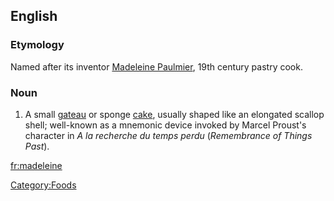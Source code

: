 ==English==

===Etymology===
Named after its inventor [[w:Madeleine Paulmier|Madeleine Paulmier]], 19th century pastry cook.

===Noun===
#A small [[gateau]] or sponge [[cake]], usually shaped like an elongated scallop shell; well-known as a mnemonic device invoked by Marcel Proust's character in <cite>A la recherche du temps perdu</cite> (<cite>Remembrance of Things Past</cite>).

[[Category:Foods]]

[[fr:madeleine]]